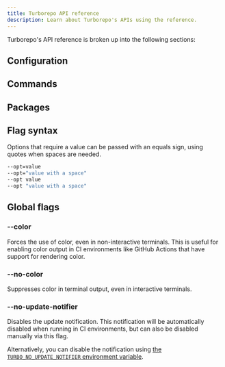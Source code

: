 ```yaml
---
title: Turborepo API reference
description: Learn about Turborepo's APIs using the reference.
---
```



Turborepo's API reference is broken up into the following sections:

## Configuration

<Cards>
<Card
title="Configuring turbo.json"
href="/repo/docs/reference/configuration"
description="Configure the behavior of `turbo`."
/>

<Card
  title="Package Configurations"
  href="/repo/docs/reference/package-configurations"
  description="Create configurations specific to a package."
/>

<Card
  title="System environment variables"
  href="/repo/docs/reference/system-environment-variables"
  description="Change `turbo`'s behavior using environment variables."
/>

<Card
title="File glob specification"
href="/repo/docs/reference/globs"
description="Define files for `turbo` to use."
/>
</Cards>

## Commands

<Cards>
<Card
title="run"
href="/repo/docs/reference/run"
description="Run tasks using `turbo`."
/>

<Card
  title="prune"
  href="/repo/docs/reference/prune"
  description="Create partial monorepos for target workspaces."
/>

<Card
  title="generate"
  href="/repo/docs/reference/generate"
  description="Extend your Turborepo with new apps and packages."
/>

<Card
  title="login"
  href="/repo/docs/reference/login"
  description="Log in to your Remote Cache provider."
/>

<Card
  title="logout"
  href="/repo/docs/reference/logout"
  description="Log out of your Remote Cache provider."
/>

<Card
  title="link"
  href="/repo/docs/reference/link"
  description="Link your repository to Remote Cache."
/>

<Card
  title="unlink"
  href="/repo/docs/reference/unlink"
  description="Disconnect your repository from Remote Cache."
/>

<Card
  title="scan"
  href="/repo/docs/reference/scan"
  description="Enable the fastest defaults for your Turborepo."
/>

<Card
  title="bin"
  href="/repo/docs/reference/bin"
  description="Get the path to the `turbo` binary."
/>

<Card
title="telemetry"
href="/repo/docs/reference/telemetry"
description="Manage telemetry for the machine."
/>
</Cards>

## Packages

<Cards>
<Card
title="create-turbo"
href="/repo/docs/reference/create-turbo"
description="Get started with Turborepo using an example."
/>

<Card
  title="eslint-config-turbo"
  href="/repo/docs/reference/eslint-config-turbo"
  description="Find environment variables not listed in `turbo.json`."
/>

<Card
  title="turbo-ignore"
  href="/repo/docs/reference/turbo-ignore"
  description="Skip work using `turbo-ignore`."
/>

<Card
title="@turbo/gen"
href="/repo/docs/reference/turbo-gen"
description="Type definitions for Turborepo generators."
/>
</Cards>

## Flag syntax

Options that require a value can be passed with an equals sign, using quotes when spaces are needed.

```bash title="Terminal"
--opt=value
--opt="value with a space"
--opt value
--opt "value with a space"
```

## Global flags

### --color

Forces the use of color, even in non-interactive terminals. This is useful for enabling color output in CI environments like GitHub Actions that have support for rendering color.

### --no-color

Suppresses color in terminal output, even in interactive terminals.

### --no-update-notifier

Disables the update notification. This notification will be automatically disabled when running in CI environments, but can also be disabled manually via this flag.

Alternatively, you can disable the notification using [the `TURBO_NO_UPDATE_NOTIFIER` environment variable](/repo/docs/reference/system-environment-variables).

